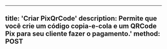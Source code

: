 

---
title: 'Criar PixQrCode'
description: Permite que você crie um código copia-e-cola e um QRCode Pix para seu cliente fazer o pagamento.'
method: POST
---
